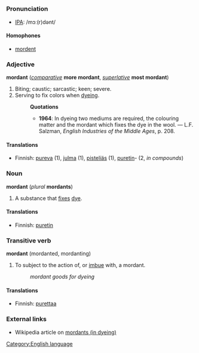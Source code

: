 =={{en}}==
[[Category:English language]]
===Pronunciation===
*[[IPA]]: /mɔː(r)dənt/

====Homophones====
*[[mordent]]

===Adjective===
'''mordant''' (''[[comparative]]'' '''more mordant''', ''[[superlative]]'' '''most mordant''')

#Biting; caustic; sarcastic; keen; severe.
#Serving to fix colors when [[dye]]ing.
#:'''Quotations'''
#:*'''1964''': In dyeing two mediums are required, the colouring matter and the mordant which fixes the dye in the wool. &mdash; L.F. Salzman, ''English Industries of the Middle Ages'', p. 208.

====Translations====
*Finnish: [[pureva]] (1), [[julma]] (1), [[pisteliäs]] (1), [[puretin]]- (2, ''in compounds'')
 
===Noun===
'''mordant''' (''plural'' '''mordants''')
#A substance that [[fix]]es [[dye]].

====Translations====
*Finnish: [[puretin]]

===Transitive verb===
'''mordant''' (mordanted, mordanting)
#To subject to the action of, or [[imbue]] with, a mordant.
#:''mordant goods for dyeing''

====Translations====
*Finnish: [[purettaa]]

===External links===
*Wikipedia article on [[w:mordant|mordants (in dyeing)]]